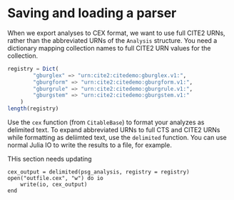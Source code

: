 
# Saving and loading a parser

When we export analyses to CEX format, we want to use full CITE2 URNs, rather than the abbreviated URNs of the `Analysis` structure.  You need a dictionary mapping collection names to full CITE2 URN values for the collection.

```julia
registry = Dict(
        "gburglex" => "urn:cite2:citedemo:gburglex.v1:",
        "gburgform" => "urn:cite2:citedemo:gburgform.v1:",
        "gburgrule" => "urn:cite2:citedemo:gburgrule.v1:",
        "gburgstem" => "urn:cite2:citedemo:gburgstem.v1:"
    )
length(registry)
```

Use the `cex` function (from `CitableBase`) to format your analyzes as delimited text.  To expand abbreviated URNs to full CTS and CITE2 URNs while formatting as deliimted text, use the `delimited` function. You can use normal Julia IO to write the results to a file, for example.


::: {.callout-warning title="Broken"}
THis section needs updating
:::

```
cex_output = delimited(psg_analysis, registry = registry)
open("outfile.cex", "w") do io
    write(io, cex_output)
end
```